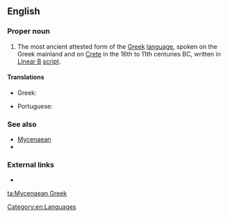 ==English==
{{wikipedia}}

===Proper noun===
{{en-proper noun|head=[[Mycenaean]] [[Greek]]}}

# The most ancient attested form of the [[Greek]] [[language]], spoken on the Greek mainland and on [[Crete]] in the 16th to 11th centuries BC, written in [[Linear B]] [[script]].

====Translations====
{{trans-top|ancient Greek language}}
* Greek: {{t|el|Μυκηναϊκή διάλεκτος|f|tr=Mykinaïkí diálektos|sc=Grek}}
{{trans-mid}}
* Portuguese: {{t|pt|micênico|m}}
{{trans-bottom}}

===See also===
* [[Mycenaean]]
* {{langcat|gmy}}

===External links===
* {{ISO 639|3code=gmy}}

[[Category:en:Languages]]

[[ta:Mycenaean Greek]]
